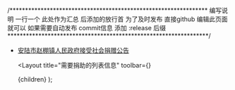/****************************************************************
    编写说明 一行一个 此处作为汇总  后添加的放行首
    为了及时发布 直接github 编辑此页面就可以
    如果需要自动发布  commit信息 添加  :release  后缀
*****************************************************************/

- [安陆市赵棚镇人民政府接受社会捐赠公告](https://mp.weixin.qq.com/s/CVc-TLMXXqeDVOtSB7grSg)

  <Layout
    title="需要捐助的列表信息"
    toolbar={<EditMe btn path="pages/donaition.mdx" title="点击我可以编辑" />}
  >
    {children}
  </Layout>
);
